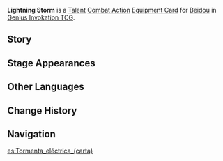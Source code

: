 {{About|the [[Genius Invokation TCG]] Equipment Card|[[Beidou]]'s [[4th Ascension Passive]]|Lightning Storm}}
{{Genius Invokation TCG Infobox
|title     = Lightning Storm
|id        = 214051
|image     = Lightning Storm Equipment Card.png
|type      = Equipment Card
|group     = Talent
|character = Beidou
|skill     = Tidecaller
|effect    = '''Combat Action''': When your active character is '''Beidou''', equip this card. After Beidou equips this card, immediately use '''[[Tidecaller (Character Card Skill)|Tidecaller]]''' once. When Beidou, who has this card equipped, uses '''Wavestrider''': If DMG is taken while Prepare Skill is active, Beidou's Normal Attacks this Round will cost 1 less Unaligned Element. (Can be triggered 2 times)
|matching  = 3
|element   = Electro
|source1   = Achieve victory within 6 Rounds in [[Genius Invokation TCG/Stage/Beidou/Friendly Fracas|Friendly Fracas (Beidou)]]
|source2   = Win with less than 2 characters defeated in [[Genius Invokation TCG/Stage/Beidou/Friendly Fracas|Friendly Fracas (Beidou)]]
}}
'''Lightning Storm''' is a [[Talent Card|Talent]] [[Talent Combat Action Card|Combat Action]] [[Equipment Card]] for [[Beidou (Character Card)|Beidou]] in [[Genius Invokation TCG]].

==Story==
{{Description|Rumbling thunder goes well with lightning storms!|title=Beidou: Lightning Storm}}

==Stage Appearances==
{{Genius Invokation TCG Stage Appearances}}

==Other Languages==
{{Transclude|Lightning Storm|Other Languages}}

==Change History==
{{Change History|3.4}}

==Navigation==
{{Genius Invokation TCG Navbox|Equipment Card}}

[[es:Tormenta_eléctrica_(carta)]]